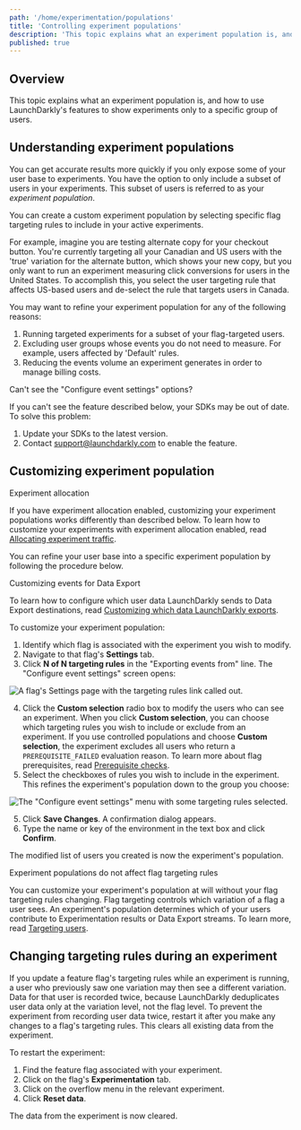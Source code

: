 ```yaml
---
path: '/home/experimentation/populations'
title: 'Controlling experiment populations'
description: 'This topic explains what an experiment population is, and how to use LaunchDarkly''s features to show experiments only to a specific group of users.'
published: true
---
```


## Overview

This topic explains what an experiment population is, and how to use LaunchDarkly's features to show experiments only to a specific group of users.

## Understanding experiment populations

You can get accurate results more quickly if you only expose some of your user base to experiments. You have the option to only include a subset of users in your experiments. This subset of users is referred to as your _experiment population_.

You can create a custom experiment population by selecting specific flag targeting rules to include in your active experiments.

For example, imagine you are testing alternate copy for your checkout button. You're currently targeting all your Canadian and US users with the 'true' variation for the alternate button, which shows your new copy, but you only want to run an experiment measuring click conversions for users in the United States. To accomplish this, you select the user targeting rule that affects US-based users and de-select the rule that targets users in Canada.

You may want to refine your experiment population for any of the following reasons:

1. Running targeted experiments for a subset of your flag-targeted users.
2. Excluding user groups whose events you do not need to measure. For example, users affected by 'Default' rules.
3. Reducing the events volume an experiment generates in order to manage billing costs.

<Callout intent="info">
<CalloutTitle>Can't see the "Configure event settings" options?</CalloutTitle>
<CalloutDescription>

If you can't see the feature described below, your SDKs may be out of date. To solve this problem:

1. Update your SDKs to the latest version.
2. Contact support@launchdarkly.com to enable the feature.

</CalloutDescription>
</Callout>

## Customizing experiment population

<Callout intent="info">
<CalloutTitle>Experiment allocation</CalloutTitle>
<CalloutDescription>

If you have experiment allocation enabled, customizing your experiment populations works differently than described below. To learn how to customize your experiments with experiment allocation enabled, read [Allocating experiment traffic](/home/experimentation/allocation).

</CalloutDescription>
</Callout>

You can refine your user base into a specific experiment population by following the procedure below.

<Callout intent="info">
<CalloutTitle>Customizing events for Data Export</CalloutTitle>
<CalloutDescription>

To learn how to configure which user data LaunchDarkly sends to Data Export destinations, read [Customizing which data LaunchDarkly exports](/home/data-export#customizing-which-data-launchdarkly-exports).

</CalloutDescription>
</Callout>

To customize your experiment population:

1. Identify which flag is associated with the experiment you wish to modify.
2. Navigate to that flag's **Settings** tab.
3. Click **N of N targeting rules** in the "Exporting events from" line. The "Configure event settings" screen opens:

![A flag's Settings page with the targeting rules link called out.](flag-settings-experiments-targeting-rules-callout.png)


4. Click the **Custom selection** radio box to modify the users who can see an experiment. When you click **Custom selection**, you can choose which targeting rules you wish to include or exclude from an experiment. If you use controlled populations and choose **Custom selection**, the experiment excludes all users who return a `PREREQUISITE_FAILED` evaluation reason. To learn more about flag prerequisites, read [Prerequisite checks](/sdk/concepts/flag-evaluation-rules#prerequisite-checks).
5. Select the checkboxes of rules you wish to include in the experiment. This refines the experiment's population down to the group you choose:

![The "Configure event settings" menu with some targeting rules selected.](experiments-rules-custom-selection.png)


5. Click **Save Changes**. A confirmation dialog appears.
6. Type the name or key of the environment in the text box and click **Confirm**.

The modified list of users you created is now the experiment's population.

<Callout intent="info">
<CalloutTitle>Experiment populations do not affect flag targeting rules</CalloutTitle>
<CalloutDescription>

You can customize your experiment's population at will without your flag targeting rules changing. Flag targeting controls which variation of a flag a user sees. An experiment's population determines which of your users contribute to Experimentation results or Data Export streams. To learn more, read [Targeting users](/home/flags/targeting-users).

</CalloutDescription>
</Callout>

## Changing targeting rules during an experiment

If you update a feature flag's targeting rules while an experiment is running, a user who previously saw one variation may then see a different variation. Data for that user is recorded twice, because LaunchDarkly deduplicates user data only at the variation level, not the flag level. To prevent the experiment from recording user data twice, restart it after you make any changes to a flag's targeting rules. This clears all existing data from the experiment.

To restart the experiment:

1. Find the feature flag associated with your experiment.
2. Click on the flag's **Experimentation** tab.
3. Click on the overflow menu in the relevant experiment.
4. Click **Reset data**.

The data from the experiment is now cleared.
